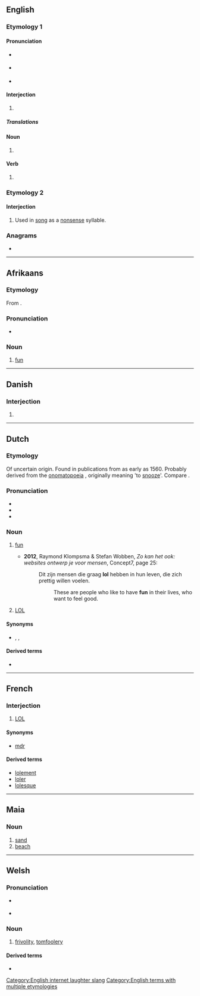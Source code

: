 {{also|LOL|Lol|LoL|-lol}}
==English==

===Etymology 1===

====Pronunciation====
* {{a|UK}} {{IPA|/ɛləʊˈɛl/|/lɒl/|lang=en}}
* {{a|US}} {{IPA|/ˌɛlˌoʊˈɛl/|/lɑl/|/loʊl/|lang=en}}
* {{rhymes|ɒl|lang=en}}

====Interjection====
{{en-interj}}

# {{lb|en|Internet slang|text messaging}} {{alternative form of|LOL|lang=en}}

=====Translations=====
{{trans-see|Used to express laughter|LOL}}

====Noun====
{{en-noun}}

# {{alternative case form of|LOL|lang=en}}

====Verb====
{{en-verb|lols|loling|pres_ptc2=lolling|loled|past2=lol'd|past3=lolled|past4=lold}}

# {{lb|en|Internet slang|text messaging|intransitive}} {{alternative form of|LOL|lang=en}}

===Etymology 2===

====Interjection====
{{en-interj}}

# {{lb|en|archaic}} Used in [[song]] as a [[nonsense]] syllable.

===Anagrams===
* {{anagrams|en|LLO|OLL}}

[[Category:English internet laughter slang]]
[[Category:English terms with multiple etymologies]]

----

==Afrikaans==

===Etymology===
From {{inh|af|nl|lol}}.

===Pronunciation===
* {{IPA|/lɔl/|lang=af}}

===Noun===
{{af-noun|-}}

# [[fun]]

----

==Danish==

===Interjection===
{{da-interj}}

# {{alternative capitalization of|LOL|lang=da}}

----

==Dutch==
{{was fwotd|2012|September|30|lang=nl}}

===Etymology===
Of uncertain origin. Found in publications from as early as 1560. Probably derived from the [[onomatopoeia]] {{m|nl|lollen}}, originally meaning 'to [[snooze]]'. Compare {{cog|en|loll}}.

===Pronunciation===
* {{IPA|lang=nl|/lɔl/}}
* {{audio|Nl-lol.ogg|Audio|lang=nl}}
* {{rhymes|ɔl|lang=nl}}

===Noun===
{{nl-noun|f|-|lolletje}}

# [[fun]]
#: {{ux|nl|Wij hebben veel '''lol'''.|We are having a lot of fun.}}
#: {{ux|nl|Wat een '''lol!'''|What a laugh!}}
#* '''2012''', Raymond Klompsma & Stefan Wobben, ''Zo kan het ook: websites ontwerp je voor mensen'', Concept7, page 25:
#*: Dit zijn mensen die graag '''lol''' hebben in hun leven, die zich prettig willen voelen.
#*:: These are people who like to have '''fun''' in their lives, who want to feel good.
# [[LOL]] {{gloss|"laughing out loud", although it is not an acronym in Dutch}}

====Synonyms====
* {{sense|fun}} {{l|nl|plezier}}, {{l|nl|pret}}, {{l|nl|vertier}}

====Derived terms====
* {{l|nl|lollig}}

----

==French==

===Interjection===
{{head|fr|interjection}}

# {{lb|fr|Internet}} [[LOL]]

====Synonyms====
* [[mdr]]

====Derived terms====
* [[lolement]]
* [[loler]]
* [[lolesque]]

----

==Maia==

===Noun===
{{head|sks|noun}}

# [[sand]]
# [[beach]]

----

==Welsh==

===Pronunciation===
* {{a|cy-N}} {{IPA|/lɔl/|[lˠɔlˠ]|lang=cy}}
* {{a|cy-S}} {{IPA|/lɔl/|[lɔl]|lang=cy}}

===Noun===
{{cy-noun|f|-}}

# [[frivolity]], [[tomfoolery]]

====Derived terms====
* {{l|cy|twt lol|nonsense}}